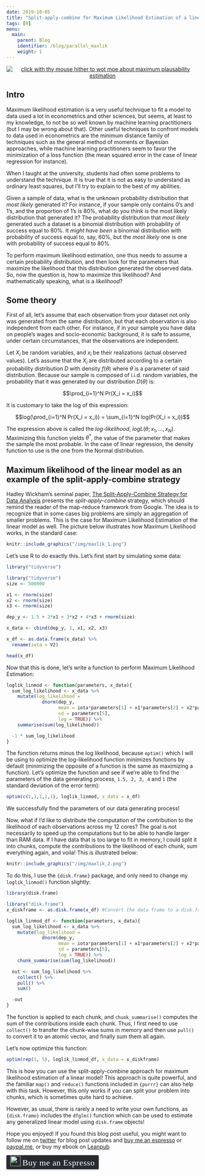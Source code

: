 ```yaml
---
date: 2019-10-05
title: "Split-apply-combine for Maximum Likelihood Estimation of a linear model"
tags: [R]
menu:
  main:
    parent: Blog
    identifier: /blog/parallel_maxlik
    weight: 1
---
```


<div style="text-align:center;">
  <a href="http://www.univ-orleans.fr/deg/masters/ESA/CH/Chapter2_MLE.pdf">
    <img src="/img/hieforth.png" title = "click with thy mouse hither to wot moe about maximum plausability estimation"></a>
</div>

<script type="text/javascript" async
  src="https://cdn.mathjax.org/mathjax/latest/MathJax.js?config=TeX-MML-AM_CHTML">
</script>

## Intro

Maximum likelihood estimation is a very useful technique to fit a model to data used a lot in 
econometrics and other sciences, but seems, at least to my knowledge, to not be so well known by 
machine learning practitioners (but I may be wrong about that). Other useful techniques to confront models to data 
used in econometrics are the minimum distance family of techniques such as the general method of 
moments or Bayesian approaches, while machine learning practitioners seem to favor the minimization
of a loss function (the mean squared error in the case of linear regression for instance).

When I taught at the university, students had often some problems to understand the technique.
It is true that it is not as easy to understand as ordinary least squares, but I'll try to explain
to the best of my abilities.

Given a sample of data, what is the unknown probability distribution
that *most likely* generated it? For instance, if your sample only contains 0's and 1's, and
the proportion of 1's is 80%, what do you think is the most likely distribution that generated it?
The probability distribution that *most likely* generated such a dataset is a binomial distribution
with probability of success equal to 80%. It *might have been* a binomial distribution with probability
of success equal to, say, 60%, but the *most likely* one is one with probability of success equal
to 80%.

To perform maximum likelihood estimation, one thus needs to assume a certain probability distribution,
and then look for the parameters that maximize the likelihood that this distribution generated the 
observed data. So, now the question is, how to maximize this likelihood? And mathematically speaking,
what is a *likelihood*?

## Some theory

First of all, let's assume that each observation from your dataset not only was generated from the
same distribution, but that each observation is also independent from each other. For instance, if in your sample
you have data on people's wages and socio-economic background, it is safe to assume, under certain 
circumstances, that the observations are independent.

Let $X_i$ be random variables, and $x_i$ be their realizations (actual observed values). 
Let's assume that the $X_i$ are distributed according
to a certain probability distribution $D$ with density $f(\theta)$ where $\theta$ is 
a parameter of said distribution.
Because our sample is composed of i.i.d. random variables, the probability that it was generated by
our distribution $D(\theta)$ is:

$$\prod_{i=1}^N Pr(X_i = x_i)$$

It is customary to take the log of this expression:

$$log(\prod_{i=1}^N Pr(X_i = x_i)) = \sum_{i=1}^N log(Pr(X_i = x_i))$$

The expression above is called the *log-likelihood*, $logL(\theta; x_1, ..., x_N)$. Maximizing this
function yields $\theta^*$, the value of the parameter that makes the sample the most probable.
In the case of linear regression, the density function to use is the one from the Normal distribution.

## Maximum likelihood of the linear model as an example of the split-apply-combine strategy 

Hadley Wickham's seminal paper, [The Split-Apply-Combine Strategy for Data Analysis](https://www.jstatsoft.org/article/view/v040i01/v40i01.pdf)
presents the *split-apply-combine* strategy, which should remind the reader of the map-reduce 
framework from Google. The idea is to recognize that in some cases big problems are simply an 
aggregation of smaller problems. This is the case for Maximum Likelihood Estimation of the linear
model as well. 
The picture below illustrates how Maximum Likelihood works, in the standard case:

```r
knitr::include_graphics("/img/maxlik_1.png")
```

Let's use R to do exactly this. Let's first start by simulating some data:

```r
library("tidyverse")
```


```r
library("tidyverse")
size <- 500000

x1 <- rnorm(size)
x2 <- rnorm(size)
x3 <- rnorm(size)

dep_y <- 1.5 + 2*x1 + 3*x2 + 4*x3 + rnorm(size)

x_data <- cbind(dep_y, 1, x1, x2, x3)

x_df <- as.data.frame(x_data) %>%
  rename(iota = V2)

head(x_df)
```

Now that this is done, let's write a function to perform Maximum Likelihood Estimation:

```r
loglik_linmod <- function(parameters, x_data){
  sum_log_likelihood <- x_data %>%
    mutate(log_likelihood =
             dnorm(dep_y,
                   mean = iota*parameters[1] + x1*parameters[2] + x2*parameters[3] + x3*parameters[4],
                   sd = parameters[5],
                   log = TRUE)) %>%
    summarise(sum(log_likelihood))

  -1 * sum_log_likelihood
}
```

The function returns minus the log likelihood, because `optim()` which I will be using to optimize
the log-likelihood function minimizes functions by default (minimizing the opposite of a function is the 
same as maximizing a function). Let's optimize the function and see if we're able to find the 
parameters of the data generating process, `1.5, 2, 3, 4` and `1` (the standard deviation of the 
error term):

```r
optim(c(1,1,1,1,1), loglik_linmod, x_data = x_df)
```

We successfully find the parameters of our data generating process! 

Now, what if I'd like to distribute the computation of the contribution to the likelihood of each
observations across my 12 cores? The goal is not necessarily to speed up the computations but
to be able to handle larger than RAM data. If I have data that is too large to fit in memory, 
I could split it into chunks, compute the contributions to the likelihood of each chunk, sum 
everything again, and voila! This is illustrated below:

```r
knitr::include_graphics("/img/maxlik_2.png")
```

To do this, I use the `{disk.frame}` package, and only need to change my `loglik_linmod()` function
slightly:

```r
library(disk.frame)
```

```r
library("disk.frame")
x_diskframe <- as.disk.frame(x_df) #Convert the data frame to a disk.frame

loglik_linmod_df <- function(parameters, x_data){
  sum_log_likelihood <- x_data %>%
    mutate(log_likelihood =
             dnorm(dep_y,
                   mean = iota*parameters[1] + x1*parameters[2] + x2*parameters[3] + x3*parameters[4],
                   sd = parameters[5],
                   log = TRUE)) %>% 
    chunk_summarise(sum(log_likelihood))

  out <- sum_log_likelihood %>%
    collect() %>%
    pull() %>%
    sum()

  -out
}
```

The function is applied to each chunk, and `chunk_summarise()` computes the sum of the contributions
inside each chunk. Thus, I first need to use `collect()` to transfer the chunk-wise sums in memory
and then use `pull()` to convert it to an atomic vector, and finally sum them all again.

Let's now optimize this function:

```r
optim(rep(1, 5), loglik_linmod_df, x_data = x_diskframe)
```

This is how you can use the split-apply-combine approach for maximum likelihood estimation of a 
linear model! This approach is quite powerful, and the familiar `map()` and `reduce()` functions
included in `{purrr}` can also help with this task. However, this only works if you can split your
problem into chunks, which is sometimes quite hard to achieve. 

However, as usual, there is rarely a need to write your own functions, as `{disk.frame}` includes 
the `dfglm()` function which can be used to estimate any generalized linear model using `disk.frame` objects!


Hope you enjoyed! If you found this blog post useful, you might want to follow 
me on [twitter](https://www.twitter.com/brodriguesco) for blog post updates and 
[buy me an espresso](https://www.buymeacoffee.com/brodriguesco) or [paypal.me](https://www.paypal.me/brodriguesco), or buy my ebook on [Leanpub](https://leanpub.com/modern_tidyverse)

<style>.bmc-button img{width: 27px !important;margin-bottom: 1px !important;box-shadow: none !important;border: none !important;vertical-align: middle !important;}.bmc-button{line-height: 36px !important;height:37px !important;text-decoration: none !important;display:inline-flex !important;color:#ffffff !important;background-color:#272b30 !important;border-radius: 3px !important;border: 1px solid transparent !important;padding: 1px 9px !important;font-size: 22px !important;letter-spacing:0.6px !important;box-shadow: 0px 1px 2px rgba(190, 190, 190, 0.5) !important;-webkit-box-shadow: 0px 1px 2px 2px rgba(190, 190, 190, 0.5) !important;margin: 0 auto !important;font-family:'Cookie', cursive !important;-webkit-box-sizing: border-box !important;box-sizing: border-box !important;-o-transition: 0.3s all linear !important;-webkit-transition: 0.3s all linear !important;-moz-transition: 0.3s all linear !important;-ms-transition: 0.3s all linear !important;transition: 0.3s all linear !important;}.bmc-button:hover, .bmc-button:active, .bmc-button:focus {-webkit-box-shadow: 0px 1px 2px 2px rgba(190, 190, 190, 0.5) !important;text-decoration: none !important;box-shadow: 0px 1px 2px 2px rgba(190, 190, 190, 0.5) !important;opacity: 0.85 !important;color:#82518c !important;}</style><link href="https://fonts.googleapis.com/css?family=Cookie" rel="stylesheet"><a class="bmc-button" target="_blank" href="https://www.buymeacoffee.com/brodriguesco"><img src="https://www.buymeacoffee.com/assets/img/BMC-btn-logo.svg" alt="Buy me an Espresso"><span style="margin-left:5px">Buy me an Espresso</span></a>
